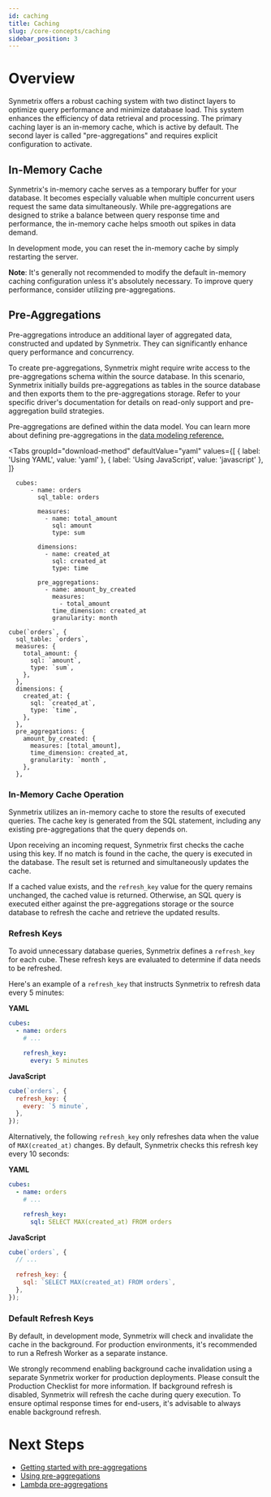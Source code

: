 ```yaml
---
id: caching
title: Caching
slug: /core-concepts/caching
sidebar_position: 3
---
```


# Overview

Synmetrix offers a robust caching system with two distinct layers to optimize query performance and minimize database load. This system enhances the efficiency of data retrieval and processing. The primary caching layer is an in-memory cache, which is active by default. The second layer is called "pre-aggregations" and requires explicit configuration to activate.

## In-Memory Cache

Synmetrix's in-memory cache serves as a temporary buffer for your database. It becomes especially valuable when multiple concurrent users request the same data simultaneously. While pre-aggregations are designed to strike a balance between query response time and performance, the in-memory cache helps smooth out spikes in data demand.

In development mode, you can reset the in-memory cache by simply restarting the server.

**Note**: It's generally not recommended to modify the default in-memory caching configuration unless it's absolutely necessary. To improve query performance, consider utilizing pre-aggregations.

## Pre-Aggregations

Pre-aggregations introduce an additional layer of aggregated data, constructed and updated by Synmetrix. They can significantly enhance query performance and concurrency.

To create pre-aggregations, Synmetrix might require write access to the pre-aggregations schema within the source database. In this scenario, Synmetrix initially builds pre-aggregations as tables in the source database and then exports them to the pre-aggregations storage. Refer to your specific driver's documentation for details on read-only support and pre-aggregation build strategies.

Pre-aggregations are defined within the data model. You can learn more about defining pre-aggregations in the [data modeling reference.](https://cube.dev/docs/product/caching/using-pre-aggregations)

<Tabs
  groupId="download-method"
  defaultValue="yaml"
  values={[
    { label: 'Using YAML', value: 'yaml' },
    { label: 'Using JavaScript', value: 'javascript' },
  ]}
>
  <TabItem value="yaml" label="YAML">
   

      cubes:
          - name: orders
            sql_table: orders

            measures:
              - name: total_amount
                sql: amount
                type: sum

            dimensions:
              - name: created_at
                sql: created_at
                type: time

            pre_aggregations:
              - name: amount_by_created
                measures:
                  - total_amount
                time_dimension: created_at
                granularity: month

  </TabItem>
  <TabItem value="javascript" label="JavaScript">
    

    cube(`orders`, {
      sql_table: `orders`,
      measures: {
        total_amount: {
          sql: `amount`,
          type: `sum`,
        },
      },
      dimensions: {
        created_at: {
          sql: `created_at`,
          type: `time`,
        },
      }, 
      pre_aggregations: {
        amount_by_created: {
          measures: [total_amount],
          time_dimension: created_at,
          granularity: `month`,
        },
      },


  </TabItem>
</Tabs>


### In-Memory Cache Operation

Synmetrix utilizes an in-memory cache to store the results of executed queries. The cache key is generated from the SQL statement, including any existing pre-aggregations that the query depends on.

Upon receiving an incoming request, Synmetrix first checks the cache using this key. If no match is found in the cache, the query is executed in the database. The result set is returned and simultaneously updates the cache.

If a cached value exists, and the `refresh_key` value for the query remains unchanged, the cached value is returned. Otherwise, an SQL query is executed either against the pre-aggregations storage or the source database to refresh the cache and retrieve the updated results.

### Refresh Keys

To avoid unnecessary database queries, Synmetrix defines a `refresh_key` for each cube. These refresh keys are evaluated to determine if data needs to be refreshed.

Here's an example of a `refresh_key` that instructs Synmetrix to refresh data every 5 minutes:


**YAML**

```yaml
cubes:
  - name: orders
    # ...

    refresh_key:
      every: 5 minutes
```

**JavaScript**

```javascript
cube(`orders`, {
  refresh_key: {
    every: `5 minute`,
  },
});
```

Alternatively, the following `refresh_key` only refreshes data when the value of `MAX(created_at)` changes. By default, Synmetrix checks this refresh key every 10 seconds:

**YAML**

```yaml
cubes:
  - name: orders
    # ...

    refresh_key:
      sql: SELECT MAX(created_at) FROM orders
```

**JavaScript**
```javascript
cube(`orders`, {
  // ...
 
  refresh_key: {
    sql: `SELECT MAX(created_at) FROM orders`,
  },
});
```

### Default Refresh Keys


By default, in development mode, Synmetrix will check and invalidate the cache in the background. For production environments, it's recommended to run a Refresh Worker as a separate instance.

We strongly recommend enabling background cache invalidation using a separate Synmetrix worker for production deployments. Please consult the Production Checklist for more information. If background refresh is disabled, Synmetrix will refresh the cache during query execution. To ensure optimal response times for end-users, it's advisable to always enable background refresh.


# Next Steps

- [Getting started with pre-aggregations](https://cube.dev/docs/product/caching/getting-started-pre-aggregations)
- [Using pre-aggregations](https://cube.dev/docs/product/caching/using-pre-aggregations)
- [Lambda pre-aggregations](https://cube.dev/docs/product/caching/lambda-pre-aggregations)